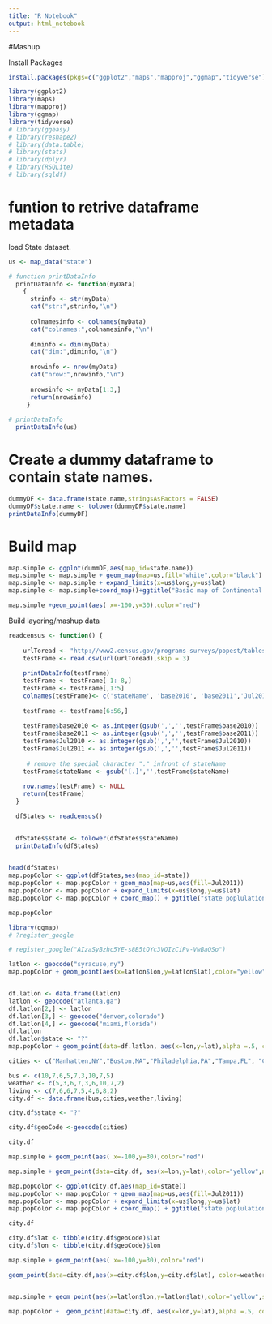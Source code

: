 ```yaml
---
title: "R Notebook"
output: html_notebook
---
```


#Mashup

Install Packages

```r
install.packages(pkgs=c("ggplot2","maps","mapproj","ggmap","tidyverse"),repos = "http://cran.us.r-project.org")

library(ggplot2)
library(maps)
library(mapproj)
library(ggmap)
library(tidyverse)
# library(ggeasy)
# library(reshape2)
# library(data.table)
# library(stats)
# library(dplyr)
# library(RSQLite)
# library(sqldf)

```

# funtion to retrive dataframe metadata

load State dataset.

```r

us <- map_data("state")

# function printDataInfo
  printDataInfo <- function(myData)
    {
      strinfo <- str(myData)
      cat("str:",strinfo,"\n")
      
      colnamesinfo <- colnames(myData)
      cat("colnames:",colnamesinfo,"\n")
      
      diminfo <- dim(myData)
      cat("dim:",diminfo,"\n")
      
      nrowinfo <- nrow(myData)
      cat("nrow:",nrowinfo,"\n")
      
      nrowsinfo <- myData[1:3,]
      return(nrowsinfo)
     }
  
# printDataInfo
  printDataInfo(us)
```

# Create a dummy dataframe to contain state names.


```r
dummyDF <- data.frame(state.name,stringsAsFactors = FALSE)
dummyDF$state.name <- tolower(dummyDF$state.name)
printDataInfo(dummyDF)

```

# Build map

```r
map.simple <- ggplot(dummDF,aes(map_id=state.name))
map.simple <- map.simple + geom_map(map=us,fill="white",color="black")
map.simple <- map.simple + expand_limits(x=us$long,y=us$lat)
map.simple <- map.simple+coord_map()+ggtitle("Basic map of Continental USA")

map.simple +geom_point(aes( x=-100,y=30),color="red")
```
Build layering/mashup data

```r

readcensus <- function() {
  
    urlToread <- "http://www2.census.gov/programs-surveys/popest/tables/2010-2011/state/totals/nst-est2011-01.csv"
    testFrame <- read.csv(url(urlToread),skip = 3)
  
    printDataInfo(testFrame)
    testFrame <- testFrame[-1:-8,]
    testFrame <- testFrame[,1:5]
    colnames(testFrame)<- c('stateName', 'base2010', 'base2011','Jul2010', 'Jul2011')
    
    testFrame <- testFrame[6:56,]
    
    testFrame$base2010 <- as.integer(gsub(',','',testFrame$base2010))
    testFrame$base2011 <- as.integer(gsub(',','',testFrame$base2011))
    testFrame$Jul2010 <- as.integer(gsub(',','',testFrame$Jul2010))
    testFrame$Jul2011 <- as.integer(gsub(',','',testFrame$Jul2011))
    
     # remove the special character "." infront of stateName
    testFrame$stateName <- gsub('[.]','',testFrame$stateName)
    
    row.names(testFrame) <- NULL
    return(testFrame)
  }

  dfStates <- readcensus()

  
  dfStates$state <- tolower(dfStates$stateName)
  printDataInfo(dfStates)
  
```
```r

head(dfStates)
map.popColor <- ggplot(dfStates,aes(map_id=state))
map.popColor <- map.popColor + geom_map(map=us,aes(fill=Jul2011))
map.popColor <- map.popColor + expand_limits(x=us$long,y=us$lat)
map.popColor <- map.popColor + coord_map() + ggtitle("state poplulation")

map.popColor

```

```r
library(ggmap)
# ?register_google

# register_google("AIzaSyBzhc5YE-s8B5tQYc3VQIzCiPv-VwBaOSo")

latlon <- geocode("syracuse,ny")
map.popColor + geom_point(aes(x=latlon$lon,y=latlon$lat),color="yellow",size=5,na.rm = TRUE)


df.latlon <- data.frame(latlon)
latlon <- geocode("atlanta,ga")
df.latlon[2,] <- latlon
df.latlon[3,] <- geocode("denver,colorado")
df.latlon[4,] <- geocode("miami,florida")
df.latlon
df.latlon$state <- "?"
map.popColor + geom_point(data=df.latlon, aes(x=lon,y=lat),alpha =.5, color="yellow",size=5,na.rm = TRUE)

```


```r

cities <- c("Manhatten,NY","Boston,MA","Philadelphia,PA","Tampa,FL", "Chicago,IL","Boise,ID","San Francisco, CA","Seattle,WA","Houston,TX")

bus <- c(10,7,6,5,7,3,10,7,5)
weather <- c(5,3,6,7,3,6,10,7,2)
living <- c(7,6,6,7,5,4,6,8,2)
city.df <- data.frame(bus,cities,weather,living)

city.df$state <- "?"

city.df$geoCode <-geocode(cities)

city.df

map.simple + geom_point(aes( x=-100,y=30),color="red")

map.simple + geom_point(data=city.df, aes(x=lon,y=lat),color="yellow",na.rm = TRUE)

map.popColor <- ggplot(city.df,aes(map_id=state))
map.popColor <- map.popColor + geom_map(map=us,aes(fill=Jul2011))
map.popColor <- map.popColor + expand_limits(x=us$long,y=us$lat)
map.popColor <- map.popColor + coord_map() + ggtitle("state poplulation")

```

```r

city.df

city.df$lat <- tibble(city.df$geoCode)$lat
city.df$lon <- tibble(city.df$geoCode)$lon

map.simple + geom_point(aes( x=-100,y=30),color="red")

geom_point(data=city.df,aes(x=city.df$lon,y=city.df$lat), color=weather,size=living,na.rm = TRUE)


map.simple + geom_point(aes(x=latlon$lon,y=latlon$lat),color="yellow",size=5,na.rm = TRUE)  # simple map

map.popColor +  geom_point(data=city.df, aes(x=lon,y=lat),alpha =.5, color=weather,size=bus,size=5,na.rm = TRUE)


```

